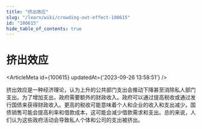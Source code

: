 ```yaml
---
title: "挤出效应"
slug: "/learn/wiki/crowding-out-effect-100615"
id: "100615"
hide_table_of_contents: true
---
```



# 挤出效应

<ArticleMeta id={100615} updatedAt={'2023-09-26 13:58:51'} />
<div className='border-solid border-b border-t-0 my-4 border-[var(--ifm-color-gray-300)]' />

挤出效应是一种经济理论，认为上升的公共部门支出会推动下降甚至消除私人部门支出。为了增加支出，政府需要额外的财政收入。政府可以通过提高税收或通过发行国债来获得财政收入。更高的税收可能意味着个人和企业的收入和支出减少。国债销售可能会提高利率和借款成本，这可能会减少借款需求和支出。总的来说，人们认为这些政府活动会导致私人个体和公司的支出被挤出。
